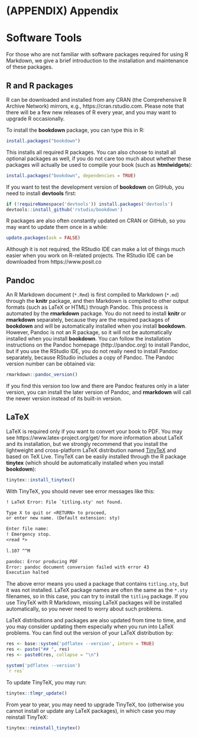 \cleardoublepage 

# (APPENDIX) Appendix {-}

# Software Tools

For those who are not familiar with software packages required for using R Markdown, we give a brief introduction to the installation and maintenance of these packages.

## R and R packages

R can be downloaded and installed from any CRAN (the Comprehensive R Archive Network) mirrors, e.g., https://cran.rstudio.com. Please note that there will be a few new releases of R every year, and you may want to upgrade R occasionally.

To install the **bookdown** package, you can type this in R:

```r
install.packages("bookdown")
```

This installs all required R packages. You can also choose to install all optional packages as well, if you do not care too much about whether these packages will actually be used to compile your book (such as **htmlwidgets**):

```r
install.packages("bookdown", dependencies = TRUE)
```

If you want to test the development version of **bookdown** on GitHub, you need to install **devtools** first:

```r
if (!requireNamespace('devtools')) install.packages('devtools')
devtools::install_github('rstudio/bookdown')
```

R packages are also often constantly updated on CRAN or GitHub, so you may want to update them once in a while:

```r
update.packages(ask = FALSE)
```

Although it is not required, the RStudio IDE can make a lot of things much easier when you work on R-related projects. The RStudio IDE can be downloaded from https://www.posit.co

## Pandoc

An R Markdown document (`*.Rmd`) is first compiled to Markdown (`*.md`) through the **knitr** package, and then Markdown is compiled to other output formats (such as LaTeX or HTML) through Pandoc.\index{Pandoc} This process is automated by the **rmarkdown** package. You do not need to install **knitr** or **rmarkdown** separately, because they are the required packages of **bookdown** and will be automatically installed when you install **bookdown**. However, Pandoc is not an R package, so it will not be automatically installed when you install **bookdown**. You can follow the installation instructions on the Pandoc homepage (http://pandoc.org) to install Pandoc, but if you use the RStudio IDE, you do not really need to install Pandoc separately, because RStudio includes a copy of Pandoc. The Pandoc version number can be obtained via:

```r
rmarkdown::pandoc_version()
```

If you find this version too low and there are Pandoc features only in a later version, you can install the later version of Pandoc, and **rmarkdown** will call the newer version instead of its built-in version.

## LaTeX

LaTeX\index{LaTeX} is required only if you want to convert your book to PDF. You may see https://www.latex-project.org/get/ for more information about LaTeX and its installation, but we strongly recommend that you install the lightweight and cross-platform LaTeX distribution named [TinyTeX](https://yihui.org/tinytex/) and based on TeX Live. TinyTeX can be easily installed through the R package **tinytex** (which should be automatically installed when you install **bookdown**):

```r
tinytex::install_tinytex()
```

With TinyTeX, you should never see error messages like this:

```latex
! LaTeX Error: File `titling.sty' not found.

Type X to quit or <RETURN> to proceed,
or enter new name. (Default extension: sty)

Enter file name: 
! Emergency stop.
<read *> 
         
l.107 ^^M

pandoc: Error producing PDF
Error: pandoc document conversion failed with error 43
Execution halted
```

The above error means you used a package that contains `titling.sty`, but it was not installed. LaTeX package names are often the same as the `*.sty` filenames, so in this case, you can try to install the `titling` package. If you use TinyTeX with R Markdown, missing LaTeX packages will be installed automatically, so you never need to worry about such problems.

LaTeX distributions and packages are also updated from time to time, and you may consider updating them especially when you run into LaTeX problems. You can find out the version of your LaTeX distribution by:

```r
res <- base::system('pdflatex --version', intern = TRUE)
res <- paste("## ", res)
res <- paste0(res, collapse = "\n")
```

```r
system('pdflatex --version')
`r res`
```

To update TinyTeX, you may run:

```r
tinytex::tlmgr_update()
```

From year to year, you may need to upgrade TinyTeX, too (otherwise you cannot install or update any LaTeX packages), in which case you may reinstall TinyTeX:

```r
tinytex::reinstall_tinytex()
```